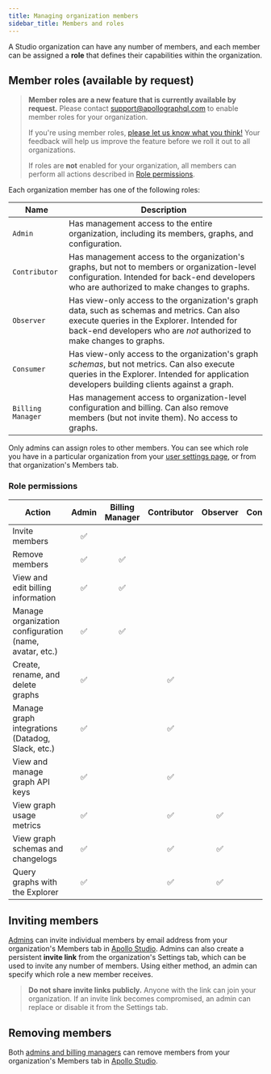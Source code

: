 ```yaml
---
title: Managing organization members
sidebar_title: Members and roles
---
```


A Studio organization can have any number of members, and each member can be assigned a **role** that defines their capabilities within the organization.

## Member roles (available by request)

> **Member roles are a new feature that is currently available by request.** Please contact support@apollographql.com to enable member roles for your organization.
>
> If you're using member roles, [please let us know what you think!](https://docs.google.com/forms/d/10C4_ETX5Xb60RfnJjBC2xBVK9gjr6A644AYKA-27T-E/viewform) Your feedback will help us improve the feature before we roll it out to all organizations.
>
> If roles are **not** enabled for your organization, all members can perform all actions described in [Role permissions](#role-permissions).

Each organization member has one of the following roles:

| Name | Description |
|------|-------------|
| `Admin` | Has management access to the entire organization, including its members, graphs, and configuration. |
| `Contributor` | Has management access to the organization's graphs, but not to members or organization-level configuration. Intended for back-end developers who are authorized to make changes to graphs. |
| `Observer` | Has view-only access to the organization's graph data, such as schemas and metrics. Can also execute queries in the Explorer. Intended for back-end developers who are _not_ authorized to make changes to graphs. |
| `Consumer` | Has view-only access to the organization's graph _schemas_, but not metrics. Can also execute queries in the Explorer. Intended for application developers building clients against a graph. |
| `Billing Manager` | Has management access to organization-level configuration and billing. Can also remove members (but not invite them). No access to graphs. |

Only admins can assign roles to other members. You can see which role you have in a particular organization from your [user settings page](https://studio.apollographql.com/user-settings), or from that organization's Members tab.

### Role permissions

<table>
  <thead>
    <tr>
      <th>Action</th>
      <th>Admin</th>
      <th>Billing Manager</th>
      <th>Contributor</th>
      <th>Observer</th>
      <th>Consumer</th>
    </tr>
  </thead>
  <tbody>
    <tr>
      <td>Invite members</td>
      <td align="center"> ✅ </td>
      <td/>
      <td/>
      <td/>
      <td/>
    </tr>
    <tr>
      <td>Remove members</td>
      <td align="center"> ✅ </td>
      <td align="center"> ✅ </td>
      <td/>
      <td/>
      <td/>
    </tr>
    <tr>
      <td>View and edit billing information</td>
      <td align="center"> ✅ </td>
      <td align="center"> ✅ </td>
      <td/>
      <td/>
      <td/>
    </tr>
    <tr>
      <td>Manage organization configuration (name, avatar, etc.)</td>
      <td align="center"> ✅ </td>
      <td align="center"> ✅ </td>
      <td/>
      <td/>
      <td/>
    </tr>
    <tr>
      <td>Create, rename, and delete graphs</td>
      <td align="center"> ✅ </td>
      <td/>
      <td align="center"> ✅ </td>
      <td/>
      <td/>
    </tr>
    <tr>
      <td>Manage graph integrations (Datadog, Slack, etc.)</td>
      <td align="center">✅</td>
      <td/>
      <td align="center"> ✅ </td>
      <td/>
      <td/>
    </tr>
    <tr>
      <td>View and manage graph API keys</td>
      <td align="center"> ✅ </td>
      <td/>
      <td align="center"> ✅ </td>
      <td/>
      <td/>
    </tr>
    <tr>
      <td>View graph usage metrics</td>
      <td align="center"> ✅ </td>
      <td/>
      <td align="center"> ✅ </td>
      <td align="center"> ✅ </td>
      <td/>
    </tr>
    <tr>
      <td>View graph schemas and changelogs</td>
      <td align="center"> ✅ </td>
      <td/>
      <td align="center"> ✅ </td>
      <td align="center"> ✅ </td>
      <td align="center"> ✅ </td>
    </tr>
    <tr>
      <td>Query graphs with the Explorer</td>
      <td align="center"> ✅ </td>
      <td/>
      <td align="center"> ✅ </td>
      <td align="center"> ✅ </td>
      <td align="center"> ✅ </td>
    </tr>
  </tbody>
</table>

## Inviting members

[Admins](#member-roles-available-by-request) can invite individual members by email address from your organization's Members tab in [Apollo Studio](https://studio.apollographql.com). Admins can also create a persistent **invite link** from the organization's Settings tab, which can be used to invite any number of members. Using either method, an admin can specify which role a new member receives.

> **Do not share invite links publicly.** Anyone with the link can join your organization. If an invite link becomes compromised, an admin can replace or disable it from the Settings tab.

## Removing members

Both [admins and billing managers](#member-roles-available-by-request) can remove members from your organization's Members tab in [Apollo Studio](https://studio.apollographql.com).
